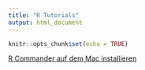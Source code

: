 ```yaml
---
title: "R Tutorials"
output: html_document
---
```


```r
knitr::opts_chunk$set(echo = TRUE)
```

[R Commander auf dem Mac installieren](http://htmlpreview.github.io/?https://github.com/wh-hwr/tutorials/blob/main/Install_Rcmdr_Mac.html)